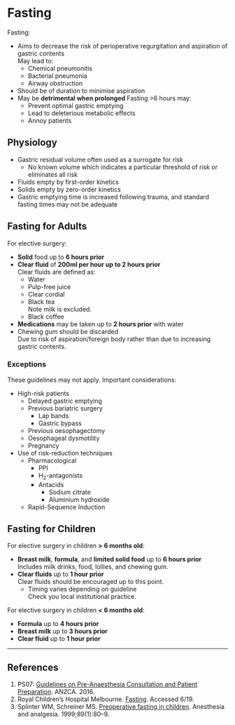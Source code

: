 # Fasting 


Fasting:

* Aims to decrease the risk of perioperative regurgitation and aspiration of gastric contents  
May lead to:
	* Chemical pneumonitis
	* Bacterial pneumonia
	* Airway obstruction
* Should be of duration to minimise aspiration
* May be **detrimental when prolonged**
Fasting >6 hours may:
	* Prevent optimal gastric emptying
	* Lead to deleterious metabolic effects
	* Annoy patients


## Physiology

* Gastric residual volume often used as a surrogate for risk
	* No known volume which indicates a particular threshold of risk or eliminates all risk
* Fluids empty by first-order kinetics
* Solids empty by zero-order kinetics
* Gastric emptying time is increased following trauma, and standard fasting times may not be adequate

## Fasting for Adults

For elective surgery:

* **Solid** food up to **6 hours prior**
* **Clear fluid** of **200ml per hour up to 2 hours prior**  
Clear fluids are defined as:
	* Water
	* Pulp-free juice
	* Clear cordial
	* Black tea  
	Note milk is excluded.
	* Black coffee
* **Medications** may be taken up to **2 hours prior** with water
* Chewing gum should be discarded  
Due to risk of aspiration/foreign body rather than due to increasing gastric contents.

### Exceptions

These guidelines may not apply. Important considerations:

* High-risk patients
	* Delayed gastric emptying
	* Previous bariatric surgery  
		* Lap bands
		* Gastric bypass
	* Previous oesophagectomy
	* Oesophageal dysmotility
	* Pregnancy
* Use of risk-reduction techniques
	* Pharmacological
		* PPI
		* H<sub>2</sub>-antagonists
		* Antacids
			* Sodium citrate
			* Aluminium hydroxide
	* Rapid-Sequence Induction

## Fasting for Children

For elective surgery in children **> 6 months old**:

* **Breast milk**, **formula**, and **limited solid food** up to **6 hours prior**  
Includes milk drinks, food, lollies, and chewing gum.
* **Clear fluids** up to **1 hour prior**  
Clear fluids should be encouraged up to this point.
	* Timing varies depending on guideline  
	Check you local institutional practice.


For elective surgery in children **< 6 months old**:

* **Formula** up to **4 hours prior**
* **Breast milk** up to **3 hours prior**
* **Clear fluid** up to **1 hour prior**

---

## References

1. PS07: [Guidelines on Pre-Anaesthesia Consultation and Patient Preparation](https://www.anzca.edu.au/getattachment/resources/professional-documents/ps07_guidelines_pre-anaesthesia_consultation_patient_preparation.pdf). ANZCA. 2016.
2. Royal Children's Hospital Melbourne. [Fasting](https://www.rch.org.au/clinicalguide/guideline_index/Fasting_Guidelines/). Accessed 6/19.
3. Splinter WM, Schreiner MS. [Preoperative fasting in children](https://www.semanticscholar.org/paper/Preoperative-fasting-in-children.-Splinter-Schreiner/913966639884cb04bf2d0bf75c42d34e55adecee). Anesthesia and analgesia. 1999;89(1):80–9. 
